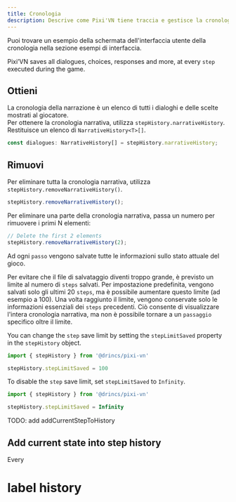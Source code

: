 ```yaml
---
title: Cronologia
description: Descrive come Pixi'VN tiene traccia e gestisce la cronologia narrativa, inclusi dialoghi, scelte, contatori di passi e limiti di salvataggio.
---
```



<Callout title="UI screen" type="info">

Puoi trovare un esempio della schermata dell'interfaccia utente della cronologia nella sezione <DynamicLink href="/start/interface-examples#history">esempi di interfaccia</DynamicLink>.

</Callout>

Pixi’VN saves all dialogues, choices, responses and more, at every `step` executed during the game.

## Ottieni

La cronologia della narrazione è un elenco di tutti i dialoghi e delle scelte mostrati al giocatore.\
Per ottenere la cronologia narrativa, utilizza `stepHistory.narrativeHistory`. Restituisce un elenco di `NarrativeHistory<T>[]`.

```typescript
const dialogues: NarrativeHistory[] = stepHistory.narrativeHistory;
```

## Rimuovi

Per eliminare tutta la cronologia narrativa, utilizza `stepHistory.removeNarrativeHistory()`.

```typescript
stepHistory.removeNarrativeHistory();
```

Per eliminare una parte della cronologia narrativa, passa un numero per rimuovere i primi N elementi:

```typescript
// Delete the first 2 elements
stepHistory.removeNarrativeHistory(2);
```

<Accordions>

<Accordion title="Limit of saved steps" id="limit-saved-steps">

Ad ogni `passo` vengono salvate tutte le informazioni sullo stato attuale del gioco.

Per evitare che il file di salvataggio diventi troppo grande, è previsto un limite al numero di `steps` salvati. Per impostazione predefinita, vengono salvati solo gli ultimi 20 `steps`, ma è possibile aumentare questo limite (ad esempio a 100). Una volta raggiunto il limite, vengono conservate solo le informazioni essenziali dei `steps` precedenti. Ciò consente di visualizzare l'intera <DynamicLink href="/start/history">cronologia narrativa</DynamicLink>, ma non è possibile <DynamicLink href="/start/labels-flow#go-back">tornare</DynamicLink> a un `passaggio` specifico oltre il limite.

You can change the `step` save limit by setting the `stepLimitSaved` property in the `stepHistory` object.

```typescript
import { stepHistory } from '@drincs/pixi-vn'

stepHistory.stepLimitSaved = 100
```

To disable the `step` save limit, set `stepLimitSaved` to `Infinity`.

```typescript
import { stepHistory } from '@drincs/pixi-vn'

stepHistory.stepLimitSaved = Infinity
```

</Accordion>

</Accordions>

<Comments>
TODO: add addCurrentStepToHistory

## Add current state into step history

Every

# label history

</Comments>
